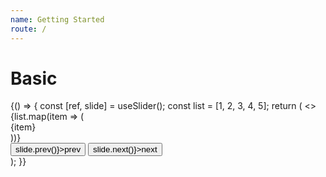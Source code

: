 ```yaml
---
name: Getting Started
route: /
---
```



# Basic

<Playground>
  {() => {
    const [ref, slide] = useSlider();
    const list = [1, 2, 3, 4, 5];
    return (
      <>
        <div ref={ref}>
          {list.map(item => (
            <div key={item}>{item}</div>
          ))}
        </div>
        <div>
          <button onClick={() => slide.prev()}>prev</button>
          <button onClick={() => slide.next()}>next</button>
        </div>
      </>
    );
  }}
</Playground>
